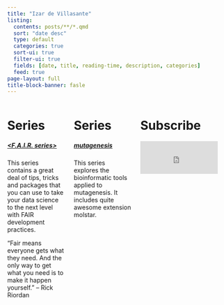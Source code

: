 ```yaml
---
title: "Izar de Villasante"
listing:
  contents: posts/**/*.qmd
  sort: "date desc"
  type: default
  categories: true
  sort-ui: true
  filter-ui: true
  fields: [date, title, reading-time, description, categories]
  feed: true
page-layout: full
title-block-banner: fasle
---
```






:::: {.columns}

::: {.column width="40%"}
# Series

##### [<F.A.I.R. series>](fair.html)
This series contains a great deal of tips, tricks and packages 
that you can use to take your data science to the next level with
FAIR development practices.

<!-- La paciència comença amb llàgrimes, i, a la fi, somriu. Ramon Llull (Ciutat de Mallorca, 1232/1233 -->
“Fair means everyone gets what they need. And the only way to get
what you need is to make it happen yourself.” – Rick Riordan
:::

::: {.column width="40%"}
# Series

##### [mutagenesis](mutagenesis.html)
This series explores the bioinformatic tools applied to mutagenesis. 
It includes quite awesome extension molstar.

<!-- La paciència comença amb llàgrimes, i, a la fi, somriu. Ramon Llull (Ciutat de Mallorca, 1232/1233 -->
<!-- “Fair means everyone gets what they need. And the only way to get -->
<!-- what you need is to make it happen yourself.” – Rick Riordan -->
:::

::: {.column width="60%"}
# Subscribe
<iframe id="beehiiv-form" src="https://embeds.beehiiv.com/8ca7f078-5b32-41f3-bef9-4038e0d29e39?slim=true" data-test-id="beehiiv-embed" frameborder="0" scrolling="no" style="margin: 0; border-radius: 0px !important; background-color: transparent; height: 75px; width: 90%;"></iframe>


:::

:::: 



